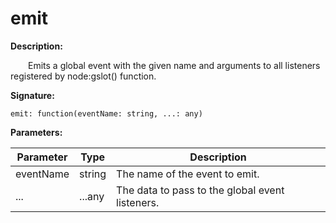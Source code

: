 # emit

**Description:**

&emsp;&emsp;Emits a global event with the given name and arguments to all listeners registered by node:gslot() function.

**Signature:**
```tl
emit: function(eventName: string, ...: any)
```

**Parameters:**

| Parameter | Type | Description |
| --- | --- | --- |
| eventName | string | The name of the event to emit. |
| ... | ...any | The data to pass to the global event listeners. |